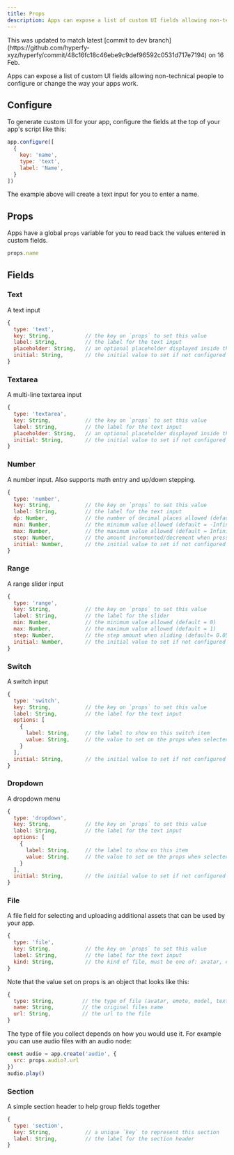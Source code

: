 ```yaml
---
title: Props
description: Apps can expose a list of custom UI fields allowing non-technical people to configure or change the way your apps work.
---
```



<Aside>
This was updated to match latest [commit to dev branch](https://github.com/hyperfy-xyz/hyperfy/commit/48c16fc18c46ebe9c9def96592c0531d717e7194) on 16 Feb.

</Aside>


Apps can expose a list of custom UI fields allowing non-technical people to configure or change the way your apps work.

## Configure

To generate custom UI for your app, configure the fields at the top of your app's script like this:

```jsx
app.configure([
  {
    key: 'name',
    type: 'text',
    label: 'Name',
  }
])
```

The example above will create a text input for you to enter a name.

## Props

Apps have a global `props` variable for you to read back the values entered in custom fields.

```jsx
props.name
```

## Fields

### Text

A text input

```jsx
{
  type: 'text',
  key: String,           // the key on `props` to set this value
  label: String,         // the label for the text input
  placeholder: String,   // an optional placeholder displayed inside the input
  initial: String,       // the initial value to set if not configured
}
```

### Textarea

A multi-line textarea input

```jsx
{
  type: 'textarea',
  key: String,           // the key on `props` to set this value
  label: String,         // the label for the text input
  placeholder: String,   // an optional placeholder displayed inside the input
  initial: String,       // the initial value to set if not configured
}
```

### Number

A number input. Also supports math entry and up/down stepping.

```jsx
{
  type: 'number',
  key: String,           // the key on `props` to set this value
  label: String,         // the label for the text input
  dp: Number,            // the number of decimal places allowed (default = 0)
  min: Number,           // the minimum value allowed (default = -Infinity)
  max: Number,           // the maximum value allowed (default = Infinity)
  step: Number,          // the amount incremented/decrement when pressing up/down arrows (default = 1)
  initial: Number,       // the initial value to set if not configured (default = 0)
}
```

### Range

A range slider input

```jsx
{
  type: 'range',
  key: String,           // the key on `props` to set this value
  label: String,         // the label for the slider
  min: Number,           // the minimum value allowed (default = 0)
  max: Number,           // the maximum value allowed (default = 1)
  step: Number,          // the step amount when sliding (default= 0.05)
  initial: Number,       // the initial value to set if not configured (default = 0)
}
```

### Switch

A switch input

```jsx
{
  type: 'switch',
  key: String,           // the key on `props` to set this value
  label: String,         // the label for the text input
  options: [
    {
      label: String,     // the label to show on this switch item
      value: String,     // the value to set on the props when selected
    }
  ],
  initial: String,       // the initial value to set if not configured
}
```

### Dropdown

A dropdown menu

```jsx
{
  type: 'dropdown',
  key: String,           // the key on `props` to set this value
  label: String,         // the label for the text input
  options: [
    {
      label: String,     // the label to show on this item
      value: String,     // the value to set on the props when selected
    }
  ],
  initial: String,       // the initial value to set if not configured
}
```

### File

A file field for selecting and uploading additional assets that can be used by your app.

```jsx
{
  type: 'file',
  key: String,           // the key on `props` to set this value
  label: String,         // the label for the text input
  kind: String,          // the kind of file, must be one of: avatar, emote, model, texture, hdr, audio
}
```

Note that the value set on props is an object that looks like this:

```jsx
{
  type: String,         // the type of file (avatar, emote, model, texture, hdr, audio)
  name: String,         // the original files name
  url: String,          // the url to the file
}
```

The type of file you collect depends on how you would use it. For example you can use audio files with an audio node:

```jsx
const audio = app.create('audio', {
  src: props.audio?.url
})
audio.play()
```

### Section

A simple section header to help group fields together

```jsx
{
  type: 'section',
  key: String,           // a unique `key` to represent this section
  label: String,         // the label for the section header
}
```
